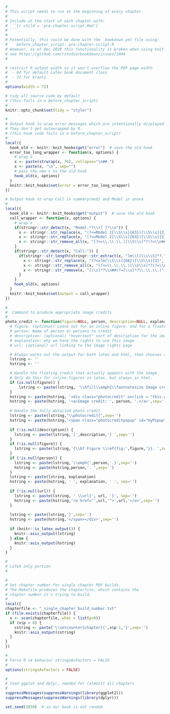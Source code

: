 ```r
#
# This script needs to run at the beginning of every chapter
#
# Include at the start of each chapter with:
# ```{r child = 'pre-chapter-script.Rmd'}
# ```
#
# Potentially, this could be done with the _bookdown.yml file using:
#    before_chapter_script: pre-chapter-script.R
# However, as of Dec 2020 this functionality is broken when using knit-then-merge builds
# see https://github.com/rstudio/bookdown/issues/1049
#

# restrict R output width so it won't overflow the PDF page width
#  - 64 for default Latex book document class
#  - 72 for krantz
#
options(width = 72)

# tidy all source code by default
# (this fails in a before_chapter_script)
#
knitr::opts_chunk$set(tidy = "styler")

#
# Output hook to wrap error messages which are intentionally displayed
# They don't get autowrapped by R.
# (this hook code fails in a before_chapter_script)
#
local({
  hook_old <- knitr::knit_hooks$get("error")  # save the old hook
  error_too_long_wrapper <- function(x, options) {
    # wrap x
    x <- paste(strwrap(x, 76), collapse="\n## ")
    x <- paste(x, "\n", sep="")
    # pass the new x to the old hook
    hook_old(x, options)
  }
  knitr::knit_hooks$set(error = error_too_long_wrapper)
})

# Output hook to wrap Call in summary(mod) and Model in anova
#
local({
  hook_old <- knitr::knit_hooks$get("output")  # save the old hook
  call_wrapper <- function(x, options) {
    # wrap x
    if(stringr::str_detect(x, "Model.*?\\+[ ]*\\n")) {
      x <- stringr::str_replace(x, "(?<=Model 1[\\S\\s]{63})[\\S\\s]{3}", "...")
      x <- stringr::str_replace(x, "(?<=Model 2[\\S\\s]{63})[\\S\\s]{3}", "...")
      x <- stringr::str_remove_all(x, "(?<=\\.\\.\\.)[\\S\\s]*?(?=\\n##[\\s]*?[MR])")
    }
    if(stringr::str_detect(x, "Call:")) {
      if(stringr::str_length(stringr::str_extract(x, "lm\\([\\s\\S]*?,")) > 73) {
        x <- stringr::str_replace(x, "(?<=lm[\\S\\s]{66})[\\S\\s]{3}", "...")
        x <- stringr::str_remove_all(x, "(?<=\\.\\.\\.)[\\S\\s]*?(?=\\n##[\\s]*?Residuals)") 
        x <- stringr::str_remove(x, "[\\s]*?\\n##(?=[\\s]*?\\.\\.\\.)")
      }
    }
    hook_old(x, options)
  }
  knitr::knit_hooks$set(output = call_wrapper)
})

#
#  Command to produce appropriate image credits
#
photo_credit <- function(figure=NULL, person, description=NULL, explanation, url=NULL) {
  # figure: (optional) Leave out for an inline figure, and for a floated figure give the r chunk name.
  # person: Name of person or persons to credit
  # description: (optional) "hovertext" sort of description for the image
  # explanation: why we have the rights to use this image
  # url: (optional) url linking to the image rights page

  # Always works out the output for both latex and html, then chooses at the end.
  lstring <- ''
  hstring <- ''

  # Handle the floating credit that actually appears with the image
  # Only do this for inline figures in latex, but always in html.
  if (is.null(figure)) {
      lstring <- paste(lstring, '\\hfill\\emph{\\footnotesize Image credit: ', person,'.}',sep='')
  }
  hstring <- paste(hstring, '<div class="photocredit" onclick = "this.getElementsByTagName(\'span\')[0].classList.toggle(\'show\')">',sep='')
  hstring <- paste(hstring, '<a>Image credit: ', person, '.</a>',sep='')
  
  # Handle the fully detailed photo credit
  lstring <- paste(lstring,"\\photocredit{",sep='')
  hstring <- paste(hstring,'<span class="photocreditpopup" id="myPopup"><b>Image Credit</b><br/>',sep='')
  
  if (!is.null(description)) {
    lstring <- paste(lstring,'[',description,'] ',sep='')
  }
  if (!is.null(figure)) {
    lstring <- paste(lstring,'{\\bf Figure \\ref{fig:',figure,'}}. ',sep='')
  }
  if (!is.null(person)) {
    lstring <- paste(lstring,'\\emph{',person,'.}',sep='')
    hstring <- paste(hstring,person,'. ',sep='')
  }
  lstring <- paste(lstring, explanation)
  hstring <- paste(hstring, ' ', explanation, ' ', sep='')
  
  if (!is.null(url)) {
    lstring <- paste(lstring, ' \\url{', url, '}', sep='')
    hstring <- paste(hstring,'<a href="',url,'">',url,'</a>',sep='')
  }
  
  lstring <- paste(lstring,'}',sep='')
  hstring <- paste(hstring,'</span></div>',sep='')
  
  if (knitr::is_latex_output()) {
    knitr::asis_output(lstring)
  } else {
    knitr::asis_output(hstring)
  }
}
```

```r
#
# LaTeX only portion
#

#
# Set chapter number for single chapter PDF builds.
# The Makefile produces the chapterfile, which contains the
# chapter number it's trying to build.
#
local({
chapterfile <- "_single_chapter_build_number.txt"
if (file.exists(chapterfile)) {
  x <- scan(chapterfile, what = list(p=0))
  if (x$p > 0) {
    cstring <- paste('\\setcounter{chapter}{',x$p-1,'}',sep='')
    knitr::asis_output(cstring)
  }
}
})
```

```r
#
# Force R v4 behavior stringsAsFactors = FALSE
#
options(stringsAsFactors = FALSE)

#
# load ggplot and dplyr, needed for (almost) all chapters
#
suppressMessages(suppressWarnings(library(ggplot2)))
suppressMessages(suppressWarnings(library(dplyr)))

set.seed(3850)  # so our book is not random
```

